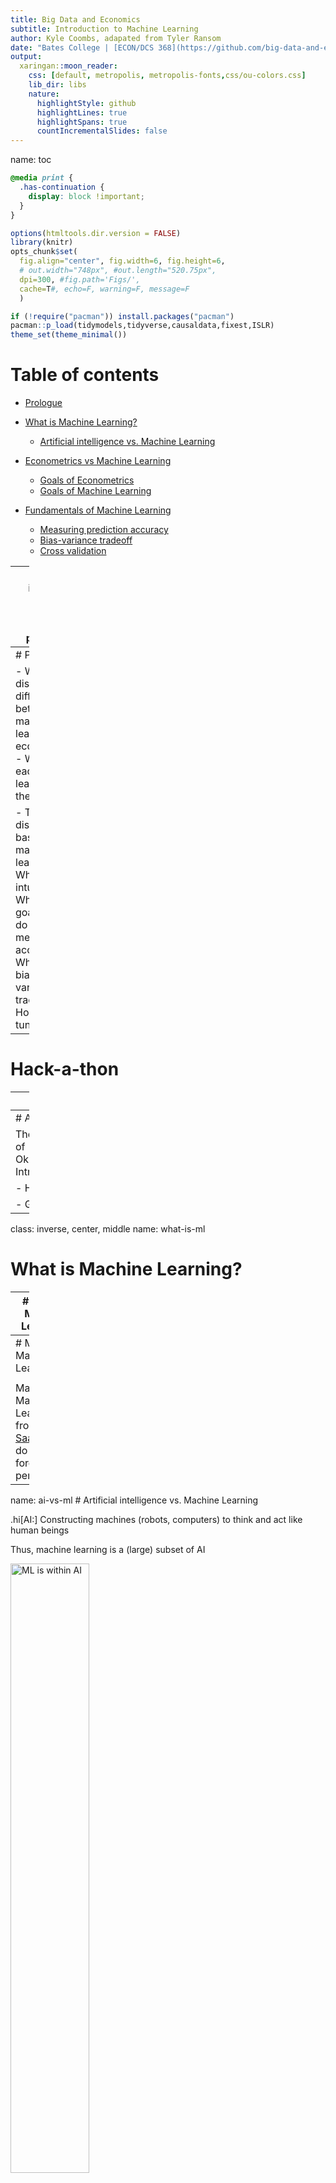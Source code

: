```yaml
---
title: Big Data and Economics
subtitle: Introduction to Machine Learning
author: Kyle Coombs, adapated from Tyler Ransom
date: "Bates College | [ECON/DCS 368](https://github.com/big-data-and-economics)"
output:
  xaringan::moon_reader:
    css: [default, metropolis, metropolis-fonts,css/ou-colors.css] 
    lib_dir: libs
    nature:
      highlightStyle: github
      highlightLines: true
      highlightSpans: true
      countIncrementalSlides: false
---
```

name: toc

```css
@media print {
  .has-continuation {
    display: block !important;
  }
}
```

```r
options(htmltools.dir.version = FALSE)
library(knitr)
opts_chunk$set(
  fig.align="center", fig.width=6, fig.height=6, 
  # out.width="748px", #out.length="520.75px",
  dpi=300, #fig.path='Figs/',
  cache=T#, echo=F, warning=F, message=F
  )

if (!require("pacman")) install.packages("pacman")
pacman::p_load(tidymodels,tidyverse,causaldata,fixest,ISLR)
theme_set(theme_minimal())
```

# Table of contents

- [Prologue](#prologue)

- [What is Machine Learning?](#what-is-ml)
  - [Artificial intelligence vs. Machine Learning](#ai-vs-ml)

- [Econometrics vs Machine Learning](#econometrics-vs-ml)
  - [Goals of Econometrics](#goals-of-econometrics)
  - [Goals of Machine Learning](#goals-of-machine-learning)
  
- [Fundamentals of Machine Learning](#fundamentals-of-ml)
  - [Measuring prediction accuracy](#measuring-prediction-accuracy)
  - [Bias-variance tradeoff](#bias-variance-tradeoff)
  - [Cross validation](#cross-validation)

---
class: inverse, center, middle
name: prologue 

# Prologue

---
# Prologue

- We'll discuss the differences between machine learning and econometrics
  - What can each camp learn from the other?

- Today we'll discuss the basics of machine learning
  - What is the intuition?
  - What are the goals? How do we measure accuracy?
  - What is the bias-variance tradeoff?
  - How do we tune models?

---
# Hack-a-thon

---
# Questions

---
# Attribution

These slides are largely adapted from [Tyler Ransom's graduate course at the University of Oklahoma])https://raw.githack.com/tyleransom/DScourseS23/master/LectureNotes/19-Intro-ML/19slides.html#1

- He gets more into the weeds than I do here

- Give it a look if you think this stuff is cool!

---
class: inverse, center, middle
name: what-is-ml

# What is Machine Learning?

---
# What is Machine Learning?

.hi[ML:] Allowing computers to learn for themselves without being explicitly programmed

* .hi[USPS:] Computers read handwritten addresses and sort mail accordingly
* .hi[Google:] AlphaGo, AlphaZero (computers that are world-class chess, go players)
* .hi[Apple/Amazon/Microsoft:] Siri, Alexa, Cortana voice assistants understand speech
* .hi[Facebook:] automatically finds and tags faces in a photo

In each of the above examples, the machine is "learning" to do something only humans had previously been able to do

Put differently, the machine was not programmed to read numbers or recognize voices -- it was given a bunch of examples of numbers and human voices and came up with a way to predict what's a number or a voice and what isn't

---
# Map of Machine Learning

<div align="center">
<img src="imgs/mksaad_ml_models.jpg" alt='Map of Machine Learning from Motaz Saad' width='50%' height='50%'>
</div>

Map of Machine Learning from [Motaz Saad](https://mksaad.wordpress.com/2019/12/07/the-map-of-the-machine-learning-world/). We'll do trees, forests, and penalization!

---
name: ai-vs-ml
# Artificial intelligence vs. Machine Learning

.hi[AI:] Constructing machines (robots, computers) to think and act like human beings

Thus, machine learning is a (large) subset of AI

<div align="center">
<img src="imgs/mksaad_ai_to_ml.jpg" alt='ML is within AI' width='50%' height='50%'>
</div>

Map of AI to Machine Learning from [Motaz Saad](https://mksaad.wordpress.com/2019/12/07/the-map-of-the-machine-learning-world/). 

---
class: inverse, center, middle
name: econometrics-vs-ml

# Econometrics vs. Machine Learning

---

# Econometrics vs. Machine Learning

* .hi[Econometrics] is all about understanding the causal relationship between a policy variable $x$ and an outcome $y$

* .hi[Machine Learning] is all about maximizing out-of-sample prediction

* .hi[Econometrics] is all about finding $\hat{\beta}$

* .hi[Machine Learning] is all about finding $\hat{y}$


---
# Important questions

- How we can combine the tools of economic theory, econometrics, and ML to build better empirical economic models?

    - Answers come from various lectures given by [Susan Athey](https://www.gsb.stanford.edu/faculty-research/faculty/susan-athey), who is an economics professor at Stanford and who is the foremost expert in these matters 
    
    - A nice podcast on the topic is available [here (11/16/2012 episode)](https://itunes.apple.com/us/podcast/uw-cse-colloquia-university-washington-computer-science/id431501588?mt=2&i=1000124767619)

- In what ways do econometrics and machine learning differ? 

    - It helps to lay out exactly what the strengths of limitations of each approach is, so that we know what the comparative advantage is of each

---
name: goals-of-econometrics
# Goal of econometrics

The goal of econometrics is to make counterfactual predictions:

- What *would happen* to a child's test scores if she were assigned to a smaller class?

- What *would happen* to a child's lifetime earnings if she were moved to a higher mobility neighborhood? 

- What *would happen* to labor supply if the earned income tax credit were increased?

- Knowing the counterfactual requires being able to measure a .hi[causal effect]

    - i.e. "the goal of econometrics is to find $\hat{\beta}$" where here we mean $\hat{\beta}$ to be the causal impact of $X$ on $y$
    
- Being able to measure a causal effect requires making assumptions. That's what economics is all about!

---
# Primary statistical concern of 'metrics

- A primary _statistical_ concern of econometrics is sampling error

    - In other words, the goal is to quantify the uncertainty around $\hat{\beta}$ due to randomness in the sampling of the population 
    
    - This is the infamous standard error that econometricians obsess over

- One wild thing about econometrics is that there is (almost) no formal attention paid to model misspecification error! 

    - The functional form and specification of the model are assumed to be 100% correct, such that the only error that remains is the sampling error
    
    - Sampling error is what generates the standard errors that we use in our hypothesis testing

---
name: goals-of-ml
# Goal of machine learning

- In contrast, the goal of machine learning is to come up with the best possible out-of-sample prediction 

    - Or the primary concern of machine learning being $\hat{y}$

- To get this prediction, a lot of effort is spent on validating many possible models

- However, if the world changes in a fundamental way, the trained predictive model is no longer useful!


---
# Primary statistical concern of ML

- The primary statistical concern of machine learning is model misspecification error 

- The goal is to make sure that the best prediction is had by tuning and validating many different kinds of models 

- This is what machine learning practitioners obsess about
  
- Concepts:

  - .hi[regularization] (i.e. penalizing overly complex models)
  - .hi[prediction accuracy] (i.e. how well does the model predict out-of-sample)
  - the .hi[bias-variance tradeoff] (i.e. the tradeoff between overly simple and overly complex models)
  - .hi[cross-validation] (i.e. tuning parameters to maximize out-of-sample fit)

---
# Example: predicting fit

Should I fit a straight line or curve through this bin scatter of age and earnings? 

```r
set.seed(1)
cps_mixtape %>%
ggplot(aes(x=age,y=re74)) + 
  stat_summary_bin(fun.y='mean',color='black',size=2,geom='point') +
  geom_smooth(method='lm',se=FALSE,color=NA) +
  geom_smooth(method='lm',formula=y~poly(x,2),se=FALSE,color=NA) +
  #geom_smooth(method='loess',se=FALSE,color=NA) + 
  #geom_point(alpha=0.2) +
  labs(title='Binscatter of Age and Earnings',x='Age',y='Earnings',caption='Source: Current Population Survey') 
```

---
# Example: Compare fits

Seems like we probably want some sort of curve

```r
set.seed(1)
cps_mixtape %>%
ggplot(aes(x=age,y=re74)) + 
  stat_summary_bin(fun.y='mean',color='black',size=2,geom='point') +
  geom_smooth(method='lm',se=FALSE,color='red') +
  #geom_text(aes(x=40,y=15000,label='Linear'),color='red',size=12) +
  geom_smooth(method='lm',formula=y~poly(x,2),se=FALSE,color='blue') +
  #geom_text(aes(x=25,y=5000,label='Quadratic'),color='blue',size=12) +
  # geom_smooth(method='loess',se=FALSE,color='purple') + 
  # geom_text(aes(x=30,y=18000,label='LOESS'),color='purple',size=12) +
  labs(title='Binscatter of Age and Earnings with fit curves',x='Age',y='Earnings',caption='Source: Current Population Survey') 
```

---
# 'metrics and ML can learn from each other

| Econometrics                                                 | Machine Learning |
|--------------------------------------------------------------|------------------|
| Less emphasis on standard errors, more emphasis on model misspecification and model selection | Find ways to obtain causal estimates from observational data that still predict well out-of-sample |
| Do more model validation (e.g. [Delavande and Zafar, 2019](https://www.journals.uchicago.edu/doi/abs/10.1086/701808))    | Figure out how to implement methods like instrumental variables in machine learning models |
| Use more types of data   | (e.g. better click prediction leveraging quasi-experimental or experimental data) |
| Test assumptions that come baked-in to models                |  |

(Each cell is what the one field can learn from the other)

---
# Machine learning methods in economics

- .hi[Decision trees]: which variables give me the best prediction?
  - .hi[Random Forests]: (roughly) aggregate your trees to get better predictions
  - Example: [Kleinberg et al. (2018)](https://academic.oup.com/qje/article-abstract/133/1/237/4095198) use trees + qausirandom assignment of judges to predict optimal bail decisions that minimize crime to assess "mistakes" by judges

- .hi[Causal Forests]: split the sample to see how varied the causal effects of a treatment are?
  - Extension of random forests to causal inference
  - Sometimes leverages .hi[bootstrapping]
  - Example: [Jon Davis and Sara Heller (2017)](https://www.aeaweb.org/articles?id=10.1257/aer.p20171000) estimate how treatment effects vary for at-risk youth in a summer job program

- .hi[Regression penalization]: which of all these variables do I put in my regression?
  - .hi[LASSO:] penalizes the sum of the absolute values of coefficients in model
  - .hi[Ridge:] penalizes the sum of the squared values of coefficients in model
  - Example: [Derenoncourt (2022)](https://pubs.aeaweb.org/doi/pdfplus/10.1257/aer.20200002) predicts historical Black migration patterns to estimate the effect of the Great Migration on upward mobility in black communities

---
class: inverse, center, middle
name: fundamentals-of-ml

# Fundamentals of Machine Learning

---
# Objective of Machine Learning
The fundamental objective is to maximize out-of-sample "fit"

* But how is this possible given that -- by definition -- we don't see what's not in our sample?

* The solution is to choose functions that predict well in-sample, but penalize them from being too complex

* .hi[Regularization] is the tool by which in-sample fit is penalized, i.e. regularization prevents overly complex functions

* .hi[Overfitting] is when we put too much emphasis on in-sample fit, leading us to make poor out-of-sample fit

---
# Not the objective of ML

<div align="center">
<img src="imgs/xkcd_ml_system.png" alt='' width='50%' height='50%'>
</div>

Taken from the always poignant [XKCD](https://xkcd.com/1838/). Sometimes it's hard to tell what's going on inside the black box!


---
# Elements of Machine Learning

1. Loss function (this is how one measures how well a particular algorithm predicts in- or out-of-sample)
2. Algorithm (a way to generate prediction rules in-sample that can generate to out-of-sample)
3. Training data (the sample on which the algorithm estimates)
4. Validation data (the sample on which algorithm tuning occurs)
5. Test data (the "out-of-sample" data which is used to measure predictive power on unseen cases)

The algorithm typically comes with .hi[tuning parameters] which are ways to regularize the in-sample fit

.hi[Cross-validation] is how tuning parameters are chosen

---
# Typical ML workflow

1. Split a dataset into a train and test set or training, validation, and test set
  - Do not touch the "test" or "holdout" data until the very end of analysis

2. Train a model on the training set

3. Validate the model on the validation set based by measuring the prediction accuracy
  - Ideally you find ways to cross-validate

4. Tune model parameters to minimize some "loss" function on the validation set
  - Could be to minimize out-of-sample MSE, in-sample MSE, or a mix

5. Take the best model and make predictions using the test data

Lots of little deviations to the above! 

---
# Example

* Suppose you want to predict a person's earnings using Current Population Survey data

* You have a large number of relevant variables

* What would you do?

    * You would also want to have a model that you can estimate
    
    * You probably want to have a model that can detect non-linear relationships (like a USPS handwriting reader)
    
    * And a model that will predict well out-of-sample

```r
data('cps_mixtape')
cps_mixtape <- cps_mixtape %>% mutate(id=row_number()) %>% dplyr::relocate(id) 
head(cps_mixtape,5)
```

---
# Test vs. Train

```r
set.seed(1)
cps_split <- rsample::initial_split(cps_mixtape, prop = 0.5)
cps_train <- rsample::training(cps_split)
cps_test <- rsample::testing(cps_split)
```

* Above I split the sample into a training and test set using syntax from **rsample**

* The training set is used to estimate the model

* The test set is used to see how well the model predicts out-of-sample

* All these functions do is create two random subsamples and reskins them

---
# Option 1: separate dummies for people

```r
dummies <- feols(re74 ~ 0 | id, data = cps_train)
cps_train<-mutate(cps_train,
    pred_re74_fe = predict(dummies, newdata = cps_train), # predict earnings
    resid_re74_fe= residuals(dummies, newdata = cps_train)) %>% 
  dplyr::select(id,educ,re74,pred_re74_fe,resid_re74_fe) 
head(cps_train)
```

* What you get is a separate adulthood earnings prediction for every single person
  * Perfect in-sample prediction! 

---
# Option 1: new person from test?

```r
cps_test <- mutate(cps_test,
    pred_re74_fe=predict(dummies,newdata=cps_test),
    resid_re74_fe=re74-pred_re74_fe) %>%
  dplyr::select(id,educ,re74,pred_re74_fe,resid_re74_fe) 
head(cps_test,5)
```

* But what to do when given a new person that's not in the sample?

* This prediction will have horrible out-of-sample fit, even though it has perfect in-sample fit

* This is a classic case of .hi[overfitting]

* We say that this predictionton has .hi[high variance] (i.e. the algorithm thinks random noise is something that is important to the model)

---
# Option 2: as a function of education

* Let's use education (highest grade completed) as a predictor

```r
education <- feols(re74 ~ educ, data = cps_train)
cps_train <- mutate(cps_train,
    pred_re74_educ = predict(education, newdata = cps_train),
    resid_re75_educ=residuals(education,newdata = cps_train)) %>% 
  dplyr::select(id,re74,educ,pred_re74_fe,pred_re74_educ) 
head(cps_train)
```

* The in sample fit is pretty bad -- it returns the average earnings for a person of a given education level

---
# Option 2: add a new person

But if we add a new person, then it can make a prediction, just inaccurately

```r
cps_test <- mutate(cps_test,
    pred_re74_educ = predict(education, newdata = cps_test),
      resid_re75_educ=residuals(education,newdata = cps_test)) %>% 
  dplyr::select(id,educ,re74,educ,pred_re74_fe,pred_re74_educ) 
head(cps_test) 
```

* Out of sample it can return a value, but it is way off

* This algorithm will result in .hi[underfitting] because the functional form and variables used for prediction are too simple

* We say that this prediction has .hi[high bias] (i.e. the algorithm does not think enough variation is important to the model)

---
name: bias-variance-tradeoff
# Bias-variance tradeoff

The .hi[bias-variance tradeoff] refers to the fact that we need to find a model that is complex enough to generalize to new datasets, but is simple enough that it doesn't "hallucinate" random noise as being important

The way to optimally trade off bias and variance is via .hi[regularization]

---
# Visualizing the bias-variance tradeoff

The following graphic from p. 194 of Hastie, Tsibshirani, and Friedman's *Elements of Statistical Learning* illustrates this tradeoff:

.center[
```r
knitr::include_graphics("imgs/biasVarianceHTFp194.png")
```
]

---
name: measuring-prediction-accuracy
# Prediction accuracy of continuous $y$

\begin{align*}
\text{Mean Squared Error (MSE)} &= \frac{1}{N}\sum_i (y_i - \hat{y}_i)^2 \\
\text{Root Mean Squared Error (RMSE)} &= \sqrt{\frac{1}{N}\sum_i (y_i - \hat{y}_i)^2} \\
\text{Mean Absolute Error (MAE)} &= \frac{1}{N}\sum_i \left|y_i - \hat{y}_i\right|
\end{align*}
where $N$ is the sample size

```r
bind_rows(list('In/Train'=cps_train, 'Out/Test'=cps_test),.id='sample') %>%
  group_by(sample) %>%
  summarise(`MSE Fixed Effect` = mean((re74 - pred_re74_fe)^2),
    `MSE Education` = mean((re74 - pred_re74_educ)^2),
    `Root MSE Fixed Effect` = sqrt(`MSE Fixed Effect`),
    `Root MSE Education` = sqrt(`MSE Education`)) %>%
  knitr::kable(digits=2,format.args=list(big.mark=","))
```

---
# Prediction accuracy of binary $y$

The .hi[confusion matrix] which compares how often $y$ and $\hat{y}$ align (i.e. for what fraction of cases $\hat{y} = 0$ when $y = 0$)

|   |  $\hat{y}$ |   | 
|--|--|--|
|  $y$ |  0 |  1 | 
|  0 |  True negative |  False positive | 
|  1 |  False negative |  True positive | 

Where are Type I and Type II errors in a confusion matrix?

--
- .hi[Type I error]: false positive (i.e. $\hat{y} = 1$ when $y = 0$)
- .hi[Type II error]: false negative (i.e. $\hat{y} = 0$ when $y = 1$)

The three most commonly used quantities that are computed from the confusion matrix are:

1. .hi[sensitivity or recall:] fraction of $y = 1$ have $\hat{y} = 1$ ? (What is the true positive rate?)
2. .hi[specificity:] fraction of $y = 0$ have $\hat{y} = 0$ ? (What is the true negative rate?)
3. .hi[precision:] fraction of $\hat{y} = 1$ have $y = 1$ ? (What is the rate at which positive predictions are true?)

The goal is to trade off Type I and Type II errors in classification<sup>1</sup>

.footnote[<sup>1</sup> The most common way to quantify this tradeoff is $F1$ score. Check Tyler Ransom's slides for more on different metrics in the confusion matrix.]
---
# Why use the confusion matrix?

- We do not want to "game" our accuracy measure by always predicting "negative" (or always predicting "positive")

- Consider the case of classifying emails as "spam" or "ham"
  
  - There are few "spam" messages relative to "ham" messages
  
  - If only 1% of messages are spam, we don't want to say an algorithm is superior if it always predicts "ham" correctly, but does not pin down the 1% of spam<sup>2</sup>

.footnote[<sup>2</sup> The F1 measure attempts to quantify the tradeoff between Type I and Type II errors (false negatives and false positives) that would be rampant if we were to always predict "ham" in the email example.]

---
name: cross-validation
# Cross validation

How do we decide what level of complexity our algorithm should be, especially when we can't see out-of-sample?

The answer is we choose values of the .hi[tuning parameters] that maximize out-of-sample prediction 

For example:

- .hi[Decision Trees]: the maximum depth of the tree or the min. number of observations within leaves

- .hi[Random Forests]: the same as decision trees plus the number of trees (bootstrap samples) in the forest

- .hi[Regression penalization]: the $\lambda$ that comes in front of LASSO, Ridge, and elastic net regularization

- There are many, many more!

---
# Splitting the sample
To peform cross-validation, one needs to split the sample. There are differing opinions:

Camp A ("Holdout")


1. Training data (~70%)
1. Test ("holdout") data (~30%)

Camp B ("Cross-validation")


1. Training data (~60%)
1. Validation data (~20%)
1. Test data (~20%)

Sample is split randomly to how it was generated (e.g. if it's panel data, sample *units*, not observations)

It is ideal to follow the "Cross-validation" camp, but in cases where you don't have many observations (training examples), you may have to go the "Holdout" route.

---
# Test/train/hold-out in Kleinberg et al.

```r
knitr::include_graphics("imgs/test_vs_train_kleinberg.png")
```

This shows the way the New York City data were randomly partitioned to do ML predictions of optimal bail decisions using data of judicial decisions in New York City. Source: Kleinberg et al. (2019) "Human Decisions and Machine Predictions"

---
# k-fold cross-validation

- To avoid overfitting one particular sample, it is usually better to do the cross validation multiple times. 

- To do so, we take the 80% training-plus-validation sample and randomly divide it into the 60/20 components k number of times. Typically k is between 3 and 10. (See graphic below)

.center[
```r
knitr::include_graphics("imgs/k-foldCV.png")
```
]

---
# Intro to Statistical Learning Demo

- Navigate to [https://tinyurl.com/islrecon368](https://emilhvitfeldt.github.io/ISLR-tidymodels-labs/05-resampling-methods.html), a website with interactive demos of machine learning resampling from the textbook Introduction to Statistical Learning
  - Before starting use `install.packages('tidymodels')` and `install.packages('ISLR')` in R to install the necessary packages, then work through the codeblocks
  - This demo uses simple datasets to use resampling to decide how many polynomials to use in a regression model
  - It also teaches you how to use the **tidymodels** package, which is a tidyverse-friendly way to do machine learning

- Work through implementing different resampling methods in R like test/train, k-fold cross-validation, and bootstrapping

---
# Comprehension questions

**Demo**: [https://tinyurl.com/islrecon368](https://emilhvitfeldt.github.io/ISLR-tidymodels-labs/05-resampling-methods.html)

1. Plot the relationship between mpg and horsepower as shown below. Would a straight-line or curved-line fit better? Why?
```r
ggplot(Auto,aes(x=mpg,y=horsepower)) + geom_point()
```

#### 5.1 (skip 5.2)

2. What is `set.seed()`? Why is it important to use it when splitting the sample?
3. Why can't you test your model on the training data?

#### 5.3

4. Why did you replace degree with the function `tune()`?
5. How does k-fold cross-validation allow you to tune your model? 
6. Why does RSME (R<sup>2</sup>) start to increase (decrease) after two polynomials?

#### 5.4

6. Use `View(broom::tidy(Portfolio_boots$splits[[1]]))` to see the first bootstrap sample. What do you think "Analysis" and "Assessment" can be used for?  
7. Try using bootstrapping to return standard deviation for the polynomial model of auto. _Hint: Use the `poly_wf`_. 

---
class: inverse, center, middle

# Next lecture: Decision Trees and Judicial Decisions
<html><div style='float:left'></div><hr color='#EB811B' size=1px width=796px></html>

```r
infile=knitr::current_input() %>% str_replace(".Rmd", ".html")
#infile = list.files(pattern = '.html')
pagedown::chrome_print(input = infile, timeout = 100)
print(infile)
```



